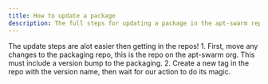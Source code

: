 ```yaml
---
title: How to update a package
description: The full steps for updating a package in the apt-swarm repos
---
```


The update steps are alot easier then getting in the repos!
<Steps>
    1. First, move any changes to the packaging repo, this is the repo on the apt-swarm org. This must include a version bump to the packaging.
    2. Create a new tag in the repo with the version name, then wait for our action to do its magic.
</Steps>